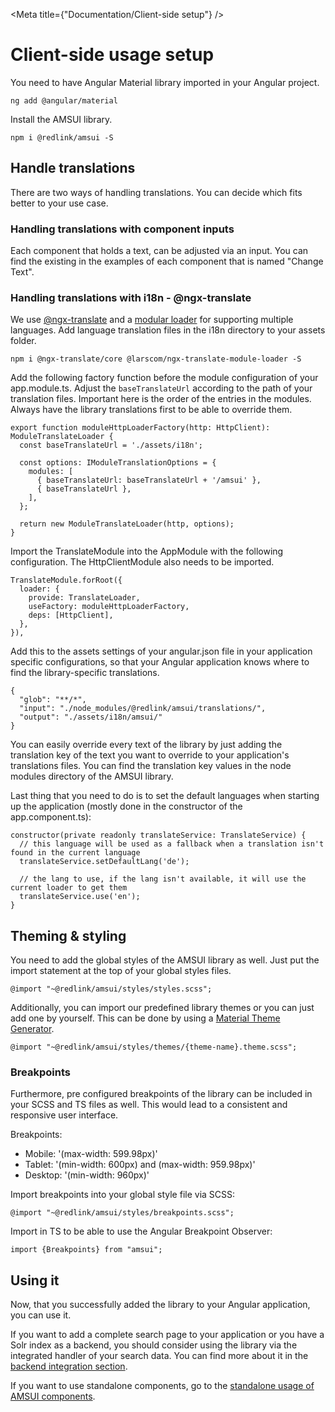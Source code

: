 
<Meta title={"Documentation/Client-side setup"} />

# Client-side usage setup

You need to have Angular Material library imported in your Angular project.

```
ng add @angular/material
```

Install the AMSUI library.

```
npm i @redlink/amsui -S
```

## Handle translations

There are two ways of handling translations. You can decide which fits better to your use case.

### Handling translations with component inputs

Each component that holds a text, can be adjusted via an input. You can find the existing in the examples of each component that is named "Change Text".

### Handling translations with i18n - @ngx-translate

We use [@ngx-translate](https://github.com/ngx-translate/core) and a [modular loader](https://github.com/larscom/ngx-translate-module-loader) for supporting multiple languages.
Add language translation files in the i18n directory to your assets folder.

```
npm i @ngx-translate/core @larscom/ngx-translate-module-loader -S
```

Add the following factory function before the module configuration of your app.module.ts.
Adjust the `baseTranslateUrl` according to the path of your translation files.
Important here is the order of the entries in the modules.
Always have the library translations first to be able to override them.

```
export function moduleHttpLoaderFactory(http: HttpClient): ModuleTranslateLoader {
  const baseTranslateUrl = './assets/i18n';

  const options: IModuleTranslationOptions = {
    modules: [
      { baseTranslateUrl: baseTranslateUrl + '/amsui' },
      { baseTranslateUrl },
    ],
  };

  return new ModuleTranslateLoader(http, options);
}
```

Import the TranslateModule into the AppModule with the following configuration.
The HttpClientModule also needs to be imported.

```
TranslateModule.forRoot({
  loader: {
    provide: TranslateLoader,
    useFactory: moduleHttpLoaderFactory,
    deps: [HttpClient],
  },
}),
```

Add this to the assets settings of your angular.json file in your application specific configurations,
so that your Angular application knows where to find the library-specific translations.

```
{
  "glob": "**/*",
  "input": "./node_modules/@redlink/amsui/translations/",
  "output": "./assets/i18n/amsui/"
}
```

You can easily override every text of the library by just adding the translation key of the text you want to override to your application's translations files.
You can find the translation key values in the node modules directory of the AMSUI library.

Last thing that you need to do is to set the default languages when starting up the application (mostly done in the constructor of the app.component.ts):

```
constructor(private readonly translateService: TranslateService) {
  // this language will be used as a fallback when a translation isn't found in the current language
  translateService.setDefaultLang('de');

  // the lang to use, if the lang isn't available, it will use the current loader to get them
  translateService.use('en');
}

```

## Theming & styling

You need to add the global styles of the AMSUI library as well.
Just put the import statement at the top of your global styles files.

```
@import "~@redlink/amsui/styles/styles.scss";
```

Additionally, you can import our predefined library themes or you can just add one by yourself.
This can be done by using a [Material Theme Generator](https://materialtheme.arcsine.dev/).

```
@import "~@redlink/amsui/styles/themes/{theme-name}.theme.scss";
```

### Breakpoints

Furthermore, pre configured breakpoints of the library can be included in your SCSS and TS files as well.
This would lead to a consistent and responsive user interface.

Breakpoints:

- Mobile: '(max-width: 599.98px)'
- Tablet: '(min-width: 600px) and (max-width: 959.98px)'
- Desktop: '(min-width: 960px)'

Import breakpoints into your global style file via SCSS:

```
@import "~@redlink/amsui/styles/breakpoints.scss";
```

Import in TS to be able to use the Angular Breakpoint Observer:

```
import {Breakpoints} from "amsui";
```

## Using it

Now, that you successfully added the library to your Angular application, you can use it.

If you want to add a complete search page to your application or you have a Solr index as a backend,
you should consider using the library via the integrated handler of your search data.
You can find more about it in the [backend integration section](./?path=/story/documentation-backend-integration--page#backend-integration-for-amsui).

If you want to use standalone components, go to the [standalone usage of AMSUI components](./?path=/story/documentation-standalone-usage--page#standalone-usage-of-components).
